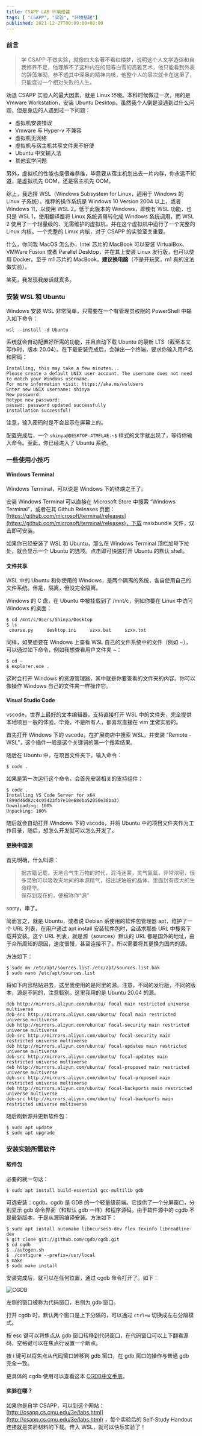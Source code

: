 ```yaml
---
title: CSAPP LAB 环境搭建
tags: [ "CSAPP", "实验", "环境搭建"]
published: 2021-12-27T00:09:00+08:00
---
```


### 前言

> 学 CSAPP 不做实验，就像四大名著不看红楼梦，说明这个人文学造诣和自我修养不足，他理解不了这种内在的阳春白雪的高雅艺术，他只能看到外表的辞藻堆砌，参不透其中深奥的精神内核，他整个人的层次就卡在这里了，只能度过一个相对失败的人生。

劝退 CSAPP 实验人的最大因素，就是 Linux 环境。本科时候做过一次，用的是 Vmware Workstation，安装 Ubuntu Desktop。虽然我个人倒是没遇到过什么问题，但是身边的人遇到过一下问题：

*   虚拟机安装错误
*   Vmware 与 Hyper-v 不兼容
*   虚拟机无网络
*   虚拟机与宿主机共享文件夹不好使
*   Ubuntu 中文输入法
*   其他玄学问题

另外，虚拟机的性能也是很难恭维，毕竟要从宿主机划出去一片内存，你永远不知道，是虚拟机先 OOM，还是宿主机先 OOM。

综上，我选择 WSL（Windows Subsystem for Linux，适用于 Windows 的 Linux 子系统）。推荐的操作系统是 Windows 10 Version 2004 以上，或者 Windows 11，以使用 WSL 2。低于此版本的 Windows，即使有 WSL 功能，也只是 WSL 1，使用翻译层将 Linux 系统调用转化成 Windows 系统调用，而 WSL 2 使用了一个轻量级的、无需维护的虚拟机，并在这个虚拟机中运行了一个完整的 Linux 内核。一个完整的 Linux 内核，对于 CSAPP 的实验至关重要。

什么，你问我 MacOS 怎么办，Intel 芯片的 MacBook 可以安装 VirtualBox、VMWare Fusion 或者 Parallel Desktop，并在其上安装 Linux 发行版，也可以使用 Docker。至于 m1 芯片的 MacBook，**建议换电脑**（不是开玩笑，m1 真的没法做实验）。

笑死，我发现我废话就真多。

### 安装 WSL 和 Ubuntu

Windows 安装 WSL 非常简单，只需要在一个有管理员权限的 PowerShell 中输入如下命令：

```shell
wsl --install -d Ubuntu
```

系统就会自动配置好所需的功能，并且自动下载 Ubuntu 的最新 LTS（截至本文写作时，版本 20.04）。在下载安装完成后，会弹出一个终端，要求你输入用户名和密码：

```shell
Installing, this may take a few minutes...
Please create a default UNIX user account. The username does not need to match your Windows username.
For more information visit: https://aka.ms/wslusers
Enter new UNIX username: shinya
New password:
Retype new password:
passwd: password updated successfully
Installation successful!
```

注意，输入密码时是不会显示在屏幕上的。

配置完成后，一个 `shinya@DESKTOP-4TMFLAE:~$` 样式的文字就出现了，等待你输入命令。至此，你已经进入了 Ubuntu 系统。

### 一些使用小技巧

#### Windows Terminal

Windows Terminal，可以说是 Windows 下的终端之王了。

安装 Windows Terminal 可以直接在 Microsoft Store 中搜索 “Windows Terminal”，或者在其 Github Releases 页面：[https://github.com/microsoft/terminal/releases](https://github.com/microsoft/terminal/releases)，下载 msixbundle 文件，双击即可安装。

如果你已经安装了 WSL 和 Ubuntu，那么在 Windows Terminal 顶栏加号下拉处，就会显示一个 Ubuntu 的选项。点击即可快速打开 Ubuntu 的默认 shell。

#### 文件共享

WSL 中的 Ubuntu 和你使用的 Windows，是两个隔离的系统，各自使用自己的文件系统。但是，隔离，但没完全隔离。

Windows 的 C 盘，在 Ubuntu 中被挂载到了 /mnt/c，例如你要在 Linux 中访问 Windows 的桌面：

```shell
$ cd /mnt/c/Users/Shinya/Desktop
$ ls
 course.py     desktop.ini     szxx.bat     szxx.txt
```

同样，如果想要在 Windows 上查看 WSL 自己的文件系统中的文件（例如 ~），可以通过如下命令，例如我想查看用户文件夹 ~：

```shell
$ cd ~
$ explorer.exe .
```

这时会打开 Windows 的资源管理器，其中就是你要查看的文件夹的内容。你可以像操作 Windows 自己的文件夹一样操作它。

#### Visual Studio Code

vscode，世界上最好的文本编辑器，支持直接打开 WSL 中的文件夹，完全提供本地项目一般的体验。毕竟，不是所有人，都喜欢直接在 vim 里做实验的。

首先打开 Windows 下的 vscode，在扩展商店中搜索 WSL，并安装 “Remote - WSL”，这个插件一般是这个关键词的第一个搜索结果。

随后在 Ubuntu 中，在项目文件夹下，输入命令：

```shell
$ code .
```

如果是第一次运行这个命令，会首先安装相关的支持组件：

```shell
$ code .
Installing VS Code Server for x64 (899d46d82c4c95423fb7e10e68eba52050e30ba3)
Downloading: 100%
Unpacking: 100%
```

随后就会自动打开 Windows 下的 vscode，并将 Ubuntu 中的项目文件夹作为工作目录，随后，想怎么开发就可以怎么开发了。

#### 更换中国源

首先明确，什么叫源：

> 据古籍记载，天地合气生万物的时代，混沌迷蒙，灵气氤氲，非常浓密，很多灵物可以吸收天地间的本源精气，结出琥珀般的晶体，里面封有庞大的生命精华。  
> 保存到现在的，便被称作“源”

sorry，串了。

简而言之，就是 Ubuntu，或者说 Debian 系使用的软件包管理器 apt，维护了一个 URL 列表，在用户通过 apt install 安装软件包时，会请求那些 URL 中搜索下载并安装。这个 URL 列表，就是源（sources）默认的 URL 都是国外的地址，由于众所周知的原因，速度很慢，甚至连接不了。所以需要将其更换为国内的源。

方法如下：

```shell
$ sudo mv /etc/apt/sources.list /etc/apt/sources.list.bak
$ sudo nano /etc/apt/sources.list
```

将如下内容粘贴进去，这里我使用的是阿里的源。注意，不同的发行版，不同的版本，源是不同的，注意甄别。这里我用的是 Ubuntu 20.04 的源。

```shell
deb http://mirrors.aliyun.com/ubuntu/ focal main restricted universe multiverse
deb-src http://mirrors.aliyun.com/ubuntu/ focal main restricted universe multiverse
deb http://mirrors.aliyun.com/ubuntu/ focal-security main restricted universe multiverse
deb-src http://mirrors.aliyun.com/ubuntu/ focal-security main restricted universe multiverse
deb http://mirrors.aliyun.com/ubuntu/ focal-updates main restricted universe multiverse
deb-src http://mirrors.aliyun.com/ubuntu/ focal-updates main restricted universe multiverse
deb http://mirrors.aliyun.com/ubuntu/ focal-proposed main restricted universe multiverse
deb-src http://mirrors.aliyun.com/ubuntu/ focal-proposed main restricted universe multiverse
deb http://mirrors.aliyun.com/ubuntu/ focal-backports main restricted universe multiverse
deb-src http://mirrors.aliyun.com/ubuntu/ focal-backports main restricted universe multiverse
```

随后刷新源并更新软件包：

```shell
$ sudo apt update
$ sudo apt upgrade
```

### 安装实验所需软件

#### 软件包

必要的就一句话：

```shell
$ sudo apt install build-essential gcc-multilib gdb
```

可选安装：cgdb。cgdb 是 GDB 的一个轻量级前端。它提供了一个分屏窗口，分别显示 gdb 命令界面（和默认 gdb 一样）和程序源码。由于软件源中的 cgdb 不是最新版本，于是从源码编译安装。方法如下：

```shell
$ sudo apt install automake libncurses5-dev flex texinfo libreadline-dev
$ git clone git://github.com/cgdb/cgdb.git
$ cd cgdb
$ ./autogen.sh
$ ./configure --prefix=/usr/local
$ make
$ sudo make install
```

安装完成后，就可以在任何位置，通过 cgdb 命令打开了。如下：

<Image src="https://blog-img.shinya.click/2025/a36f15210399888f0e0cf56efe45a202.jpg" inferSize alt="CGDB"/>

左侧的窗口被称为代码窗口，右侧为 gdb 窗口。

打开 cgdb 时，默认两个窗口是上下分隔的，可以通过 `ctrl+w` 切换成左右分隔模式。

按 esc 键可以将焦点从 gdb 窗口转移到代码窗口，在代码窗口可以上下翻看源码，空格键可以在焦点行设置一个断点。

按 i 键可以将焦点从代码窗口转移到 gdb 窗口，在 gdb 窗口的操作与普通 gdb 完全一致。

更具体的 cgdb 使用可以查看这本 [CGDB中文手册](https://leeyiw.gitbooks.io/cgdb-manual-in-chinese)。

#### 实验在哪？

如果你是自学 CSAPP，可以到这个网站：[http://csapp.cs.cmu.edu/3e/labs.html](http://csapp.cs.cmu.edu/3e/labs.html) ，每个实验后的 Self-Study Handout 连接就是实验材料的下载。传入 WSL，就可以快乐实验了！